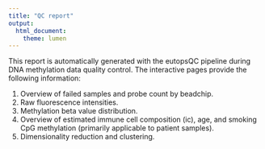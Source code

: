 ```yaml
---
title: "QC report"
output:
  html_document:
    theme: lumen
---
```


This report is automatically generated with the eutopsQC pipeline during DNA methylation data quality control. The interactive pages provide the following information:

1. Overview of failed samples and probe count by beadchip.
2. Raw fluorescence intensities.
3. Methylation beta value distribution.
4. Overview of estimated immune cell composition (ic), age, and smoking CpG methylation (primarily applicable to patient samples).
5. Dimensionality reduction and clustering.
